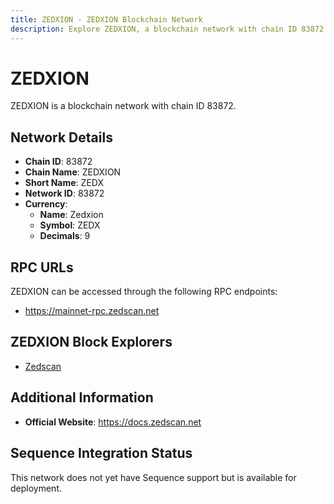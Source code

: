 ```yaml
--- 
title: ZEDXION - ZEDXION Blockchain Network
description: Explore ZEDXION, a blockchain network with chain ID 83872. Learn about its native currency, Zedxion, and how to interact with the network.
---
```


# ZEDXION

ZEDXION is a blockchain network with chain ID 83872.

## Network Details

- **Chain ID**: 83872
- **Chain Name**: ZEDXION
- **Short Name**: ZEDX
- **Network ID**: 83872
- **Currency**: 
  - **Name**: Zedxion
  - **Symbol**: ZEDX
  - **Decimals**: 9

## RPC URLs

ZEDXION can be accessed through the following RPC endpoints:

- https://mainnet-rpc.zedscan.net

## ZEDXION Block Explorers

- [Zedscan](http://zedscan.net)

## Additional Information

- **Official Website**: https://docs.zedscan.net

## Sequence Integration Status

This network does not yet have Sequence support but is available for deployment.
